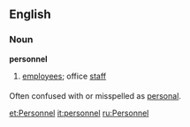 ==English==

===Noun===
'''personnel'''
# [[employee]]s; office [[staff]]

===={{usage}}====
Often confused with or misspelled as [[personal]].

[[et:Personnel]]
[[it:personnel]]
[[ru:Personnel]]